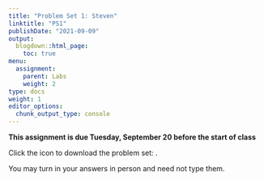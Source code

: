 ```yaml
---
title: "Problem Set 1: Steven"
linktitle: "PS1"
publishDate: "2021-09-09"
output:
  blogdown::html_page:
    toc: true
menu:
  assignment:
    parent: Labs
    weight: 2
type: docs
weight: 1
editor_options:
  chunk_output_type: console
---
```



:::fyi
**This assignment is due Tuesday, September 20 before the start of class**

Click the icon to download the problem set: [<i class="fas fa-file-download"></i>](/Data/PS1.pdf).

You may turn in your answers in person and need not type them.
:::
